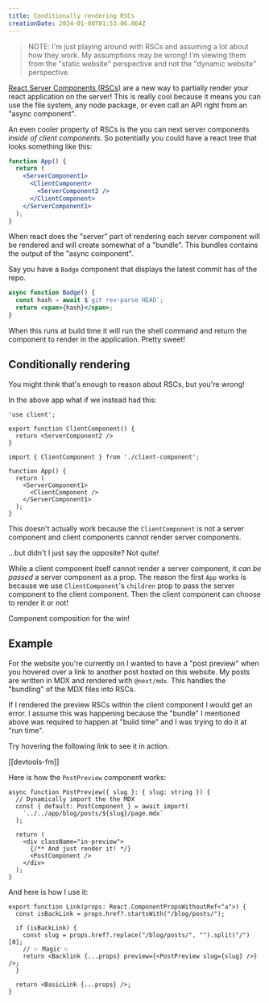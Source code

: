 ```yaml
---
title: Conditionally rendering RSCs
creationDate: 2024-01-08T01:53:06.864Z
---
```


<PostHeader slug="conditionally-rendering-rscs" />

> NOTE: I'm just playing around with RSCs and assuming a lot about how they work. My assumptions may be wrong!
> I'm viewing them from the "static website" perspective and not the "dynamic website" perspective.

[React Server Components (RSCs)](https://react.dev/blog/2023/03/22/react-labs-what-we-have-been-working-on-march-2023#react-server-components) are a new way to partially render your react application on the server!
This is really cool because it means you can use the file system, any node package, or even call an API right from an "async component".

An even cooler property of RSCs is the you can next server components _inside of client components_. 
So potentially you could have a react tree that looks something like this:

```jsx title="app.tsx"
function App() {
  return (
    <ServerComponent1>
      <ClientComponent>
        <ServerComponent2 />
      </ClientComponent>
    </ServerComponent1>
  );
}
```

When react does the "server" part of rendering each server component will be rendered and will create somewhat of a "bundle".
This bundles contains the output of the "async component".

Say you have a `Badge` component that displays the latest commit has of the repo.

```jsx title="Badge.tsx"
async function Badge() {
  const hash = await $`git rev-parse HEAD`;
  return <span>{hash}</span>;
}
```

When this runs at build time it will run the shell command and return the component to render in the application.
Pretty sweet!

## Conditionally rendering

You might think that's enough to reason about RSCs, but you're wrong!

In the above app what if we instead had this:

```tsx title="client.component.tsx"
'use client';

export function ClientComponent() {
  return <ServerComponent2 />
}
```

```tsx title="app.tsx"
import { ClientComponent } from './client-component';

function App() {
  return (
    <ServerComponent1>
      <ClientComponent />
    </ServerComponent1>
  );
}
```

This doesn't actually work because the `ClientComponent` is not a server component and client components cannot render server components.

...but didn't I just say the opposite? Not quite!

While a client component itself cannot render a server component, it _can be passed_ a server component as a prop.
The reason the first `App` works is because we use `ClientComponent`'s `children` prop to pass the server component to the client component.
Then the client component can choose to render it or not!

Component composition for the win!

## Example

For the website you're currently on I wanted to have a "post preview" when you hovered over a link to another post hosted on this website.
My posts are written in MDX and rendered with `@next/mdx`.
This handles the "bundling" of the MDX files into RSCs.

If I rendered the preview RSCs within the client component I would get an error.
I assume this was happening because the "bundle" I mentioned above was required to happen at "build time" and I was trying to do it at "run time".

Try hovering the following link to see it in action.

[[devtools-fm]]

Here is how the `PostPreview` component works:

```tsx title="PostPreview.tsx"
async function PostPreview({ slug }: { slug: string }) {
  // Dynamically import the the MDX
  const { default: PostComponent } = await import(
    `../../app/blog/posts/${slug}/page.mdx`
  );

  return (
    <div className="in-preview">
      {/** And just render it! */}
      <PostComponent />
    </div>
  );
}
```

And here is how I use it:

```tsx title="Link.tsx"
export function Link(props: React.ComponentPropsWithoutRef<"a">) {
  const isBackLink = props.href?.startsWith("/blog/posts/");

  if (isBackLink) {
    const slug = props.href?.replace("/blog/posts/", "").split("/")[0];
    // ✨ Magic ✨
    return <Backlink {...props} preview={<PostPreview slug={slug} />} />;
  }

  return <BasicLink {...props} />;
}
```

<BackLinks slug="conditionally-rendering-rscs" />
